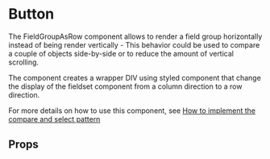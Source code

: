 
<Meta of={DemoStories} />

# Button

The FieldGroupAsRow component allows to render a field group horizontally instead of being render vertically - This behavior could be used to compare a couple of objects side-by-side or to reduce the amount of vertical scrolling.

The component creates a wrapper DIV using styled component that change the display of the fieldset component from a column direction to a row direction.

For more details on how to use this component, see [How to implement the compare and select pattern](https://support.pega.com/discussion/how-implement-compare-and-select-pattern-constellation-ui)

<Primary />

## Props

<Controls />
